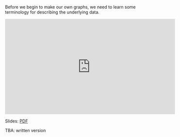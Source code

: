 Before we begin to make our own graphs, we need to learn some terminology for describing the underlying data. 

<iframe width="560" height="315" src="https://www.youtube.com/embed/zM5y3dZ-o6o?rel=0" frameborder="0" allowfullscreen></iframe>

Slides: [PDF](https://gmuedu-my.sharepoint.com/:b:/g/personal/dwhite34_gmu_edu/ETqhI64qDaFGja02KJaA_usBe0iEVyOhjM5kH7ENZswmsg?e=mg4B0G)


TBA: written version